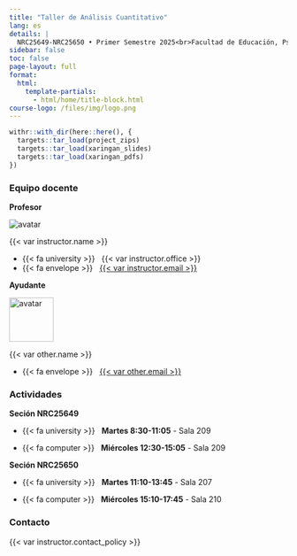 ```yaml
---
title: "Taller de Análisis Cuantitativo"
lang: es
details: |
  NRC25649-NRC25650 • Primer Semestre 2025<br>Facultad de Educación, Psicología y Familia<br>Universidad Finis Terrae
sidebar: false
toc: false
page-layout: full
format:
  html:
    template-partials:
      - html/home/title-block.html
course-logo: /files/img/logo.png
---
```


```r
withr::with_dir(here::here(), {
  targets::tar_load(project_zips)
  targets::tar_load(xaringan_slides)
  targets::tar_load(xaringan_pdfs)
})
```

::: {.home}

::: {.grid .course-details}

::: {.g-col-12 .g-col-sm-6 .g-col-md-4}
### Equipo docente

**Profesor**

<div class="image-cropper">
  <img src="https://static.u-cursos.cl/r/usuario/af/af4bf2025223c7ec26f2b05853a831e8/datos_usuario/av_611aa760e705a.jpg" alt="avatar" class="profile-pic">
</div>

{{< var instructor.name >}}

- {{< fa university >}} &nbsp; {{< var instructor.office >}}
- {{< fa envelope >}} &nbsp; <a href="mailto:{{< var instructor.email >}}">{{< var instructor.email >}}</a>

**Ayudante**

<div class="image-cropper">
  <img src="https://ucampus.uchile.cl/d/r/usuario/59/595eac1ba1e7c71fbbea076608baba9c/perfil/07435de0e419362c626faa92216dcbd8.jpg" alt="avatar" class="profile-pic" width="80" height="80" />
</div>

{{< var other.name >}}

- {{< fa envelope >}} &nbsp; <a href="mailto:{{< var other.email >}}">{{< var other.email >}}</a>

:::

::: {.g-col-12 .g-col-sm-6 .g-col-md-4}
### Actividades

**Seción NRC25649**

- {{< fa university >}} &nbsp; **Martes 8:30-11:05** - Sala 209

- {{< fa computer >}} &nbsp; **Miércoles 12:30-15:05** - Sala 209

**Seción NRC25650**

- {{< fa university >}} &nbsp; **Martes 11:10-13:45** - Sala 207

- {{< fa computer >}} &nbsp; **Miércoles 15:10-17:45** - Sala 210

:::

::: {.g-col-12 .g-col-md-4 .contact-policy}
### Contacto

{{< var instructor.contact_policy >}}

:::

:::

:::


